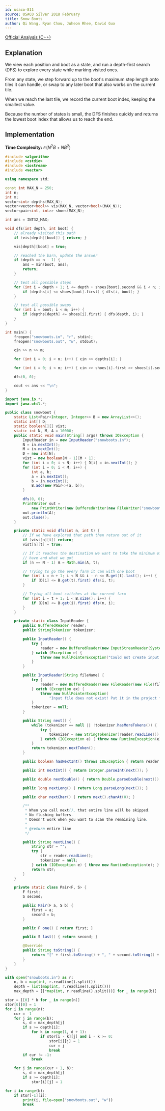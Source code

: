 ```yaml
---
id: usaco-811
source: USACO Silver 2018 February
title: Snow Boots
author: Qi Wang, Ryan Chou, Juheon Rhee, David Guo
---
```


[Official Analysis (C++)](http://www.usaco.org/current/data/sol_snowboots_silver_feb18.html)

## Explanation

We view each position and boot as a state, and run a depth-first search (DFS) to explore every state while marking visited ones.

From any state, we step forward up to the boot's maximum step length onto tiles it can handle, or swap to any later boot that also works on the current tile.

When we reach the last tile, we record the current boot index, keeping the smallest value.

Because the number of states is small, the DFS finishes quickly and returns the lowest boot index that allows us to reach the end.

## Implementation

**Time Complexity:** $\mathcal{O}(N^2B + NB^2)$
<LanguageSection>

<CPPSection>

```cpp
#include <algorithm>
#include <cstdio>
#include <iostream>
#include <vector>

using namespace std;

const int MAX_N = 250;
int n;
int m;
vector<int> depths(MAX_N);
vector<vector<bool>> vis(MAX_N, vector<bool>(MAX_N));
vector<pair<int, int>> shoes(MAX_N);

int ans = INT32_MAX;

void dfs(int depth, int boot) {
	// already visited this path
	if (vis[depth][boot]) { return; }

	vis[depth][boot] = true;

	// reached the barn, update the answer
	if (depth == n - 1) {
		ans = min(boot, ans);
		return;
	}

	// test all possible steps
	for (int i = depth + 1; i <= depth + shoes[boot].second && i < n; i++) {
		if (depths[i] <= shoes[boot].first) { dfs(i, boot); }
	}

	// test all possible swaps
	for (int i = boot; i < m; i++) {
		if (depths[depth] <= shoes[i].first) { dfs(depth, i); }
	}
}

int main() {
	freopen("snowboots.in", "r", stdin);
	freopen("snowboots.out", "w", stdout);

	cin >> n >> m;

	for (int i = 0; i < n; i++) { cin >> depths[i]; }

	for (int i = 0; i < m; i++) { cin >> shoes[i].first >> shoes[i].second; }

	dfs(0, 0);

	cout << ans << "\n";
}
```
</CPPSection>
<JavaSection>

```java
import java.io.*;
import java.util.*;

public class snowboot {
	static List<Pair<Integer, Integer>> B = new ArrayList<>();
	static int[] D;
	static boolean[][] vist;
	static int N, M, A = 10000;
	public static void main(String[] args) throws IOException {
		InputReader in = new InputReader("snowboots.in");
		N = in.nextInt();
		M = in.nextInt();
		D = new int[N];
		vist = new boolean[N + 1][M + 1];
		for (int i = 0; i < N; i++) { D[i] = in.nextInt(); }
		for (int i = 0; i < M; i++) {
			int a, b;
			a = in.nextInt();
			b = in.nextInt();
			B.add(new Pair<>(a, b));
		}

		dfs(0, 0);
		PrintWriter out =
		    new PrintWriter(new BufferedWriter(new FileWriter("snowboots.out")));
		out.println(A);
		out.close();
	}

	private static void dfs(int n, int t) {
		// If we have explored that path then return out of it
		if (vist[n][t]) return;
		vist[n][t] = true;

		// If it reaches the destination we want to take the minimum of what we
		// have and what we got
		if (n == N - 1) A = Math.min(A, t);

		// Trying to go the every farm it can with one boot
		for (int i = n + 1; i < N && i - n <= B.get(t).last(); i++) {
			if (D[i] <= B.get(t).first) dfs(i, t);
		}

		// Trying all boot switches at the current farm
		for (int i = t + 1; i < B.size(); i++) {
			if (D[n] <= B.get(i).first) dfs(n, i);
		}
	}

	private static class InputReader {
		public BufferedReader reader;
		public StringTokenizer tokenizer;

		public InputReader() {
			try {
				reader = new BufferedReader(new InputStreamReader(System.in), 32768);
			} catch (Exception e) {
				throw new NullPointerException("Could not create input stream");
			}
		}

		public InputReader(String fileName) {
			try {
				reader = new BufferedReader(new FileReader(new File(fileName)), 32768);
			} catch (Exception ex) {
				throw new NullPointerException(
				    "Input file does not exist! Put it in the project folder.");
			}
			tokenizer = null;
		}

		public String next() {
			while (tokenizer == null || !tokenizer.hasMoreTokens()) {
				try {
					tokenizer = new StringTokenizer(reader.readLine());
				} catch (IOException e) { throw new RuntimeException(e); }
			}
			return tokenizer.nextToken();
		}

		public boolean hasNextInt() throws IOException { return reader.ready(); }

		public int nextInt() { return Integer.parseInt(next()); }

		public double nextDouble() { return Double.parseDouble(next()); }

		public long nextLong() { return Long.parseLong(next()); }

		public char nextChar() { return next().charAt(0); }

		/**
		 * When you call next(), that entire line will be skipped.
		 * No flushing buffers.
		 * Doesn't work when you want to scan the remaining line.
		 *
		 * @return entire line
		 */

		public String nextLine() {
			String str = "";
			try {
				str = reader.readLine();
				tokenizer = null;
			} catch (IOException e) { throw new RuntimeException(e); }
			return str;
		}
	}

	private static class Pair<F, S> {
		F first;
		S second;

		public Pair(F a, S b) {
			first = a;
			second = b;
		}

		public F one() { return first; }

		public S last() { return second; }

		@Override
		public String toString() {
			return "[" + first.toString() + ", " + second.toString() + "]";
		}
	}
}
```

</JavaSection>

<PySection>

```py
with open("snowboots.in") as r:
	n, b = map(int, r.readline().split())
	depth = list(map(int, r.readline().split()))
	max_depth = [[*map(int, r.readline().split())] for _ in range(b)]

stor = [[0] * b for _ in range(n)]
stor[0][0] = 1
for i in range(n):
	cur = -1
	for j in range(b):
		s, d = max_depth[j]
		if s >= depth[i]:
			for k in range(1, d + 1):
				if stor[i - k][j] and i - k >= 0:
					stor[i][j] = 1
					cur = j
					break
		if cur != -1:
			break

	for j in range(cur + 1, b):
		s, d = max_depth[j]
		if s >= depth[i]:
			stor[i][j] = 1

for i in range(b):
	if stor[-1][i]:
		print(i, file=open("snowboots.out", "w"))
		break
```

</PySection>

</LanguageSection>
